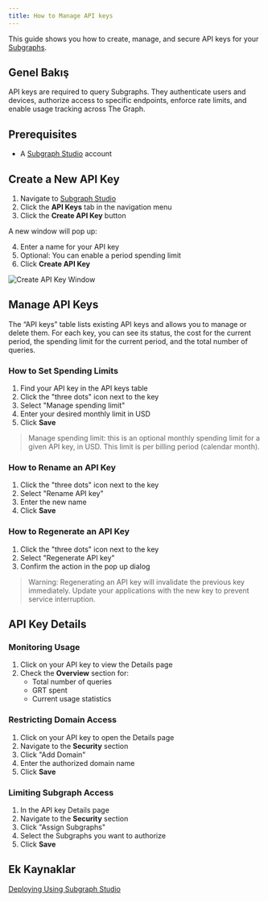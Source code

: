 ```yaml
---
title: How to Manage API keys
---
```


This guide shows you how to create, manage, and secure API keys for your [Subgraphs](/subgraphs/developing/subgraphs/).

## Genel Bakış

API keys are required to query Subgraphs. They authenticate users and devices, authorize access to specific endpoints, enforce rate limits, and enable usage tracking across The Graph.

## Prerequisites

- A [Subgraph Studio](https://thegraph.com/studio/) account

## Create a New API Key

1. Navigate to [Subgraph Studio](https://thegraph.com/studio/)
2. Click the **API Keys** tab in the navigation menu
3. Click the **Create API Key** button

A new window will pop up:

4. Enter a name for your API key
5. Optional: You can enable a period spending limit
6. Click **Create API Key**

![Create API Key Window](/img/create-api-key.png)

## Manage API Keys

The “API keys” table lists existing API keys and allows you to manage or delete them. For each key, you can see its status, the cost for the current period, the spending limit for the current period, and the total number of queries.

### How to Set Spending Limits

1. Find your API key in the API keys table
2. Click the "three dots" icon next to the key
3. Select "Manage spending limit"
4. Enter your desired monthly limit in USD
5. Click **Save**

> Manage spending limit: this is an optional monthly spending limit for a given API key, in USD. This limit is per billing period (calendar month).

### How to Rename an API Key

1. Click the "three dots" icon next to the key
2. Select "Rename API key"
3. Enter the new name
4. Click **Save**

### How to Regenerate an API Key

1. Click the "three dots" icon next to the key
2. Select "Regenerate API key"
3. Confirm the action in the pop up dialog

> Warning: Regenerating an API key will invalidate the previous key immediately. Update your applications with the new key to prevent service interruption.

## API Key Details

### Monitoring Usage

1. Click on your API key to view the Details page
2. Check the **Overview** section for:
   - Total number of queries
   - GRT spent
   - Current usage statistics

### Restricting Domain Access

1. Click on your API key to open the Details page
2. Navigate to the **Security** section
3. Click "Add Domain"
4. Enter the authorized domain name
5. Click **Save**

### Limiting Subgraph Access

1. In the API key Details page
2. Navigate to the **Security** section
3. Click "Assign Subgraphs"
4. Select the Subgraphs you want to authorize
5. Click **Save**

## Ek Kaynaklar

[Deploying Using Subgraph Studio](/subgraphs/developing/deploying/using-subgraph-studio/)
